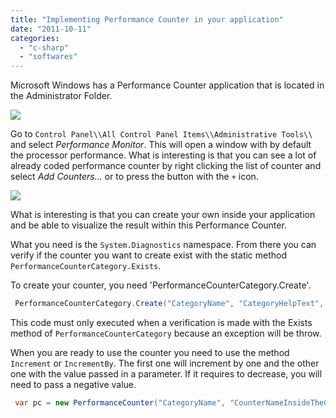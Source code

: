 ```yaml
---
title: "Implementing Performance Counter in your application"
date: "2011-10-11"
categories: 
  - "c-sharp"
  - "softwares"
---
```


Microsoft Windows has a Performance Counter application that is located in the Administrator Folder.

![](/images/blog/performancecounter-400x294.png)

Go to `Control Panel\\All Control Panel Items\\Administrative Tools\\` and select _Performance Monitor_. This will open a window with by default the processor performance. What is interesting is that you can see a lot of already coded performance counter by right clicking the list of counter and select _Add Counters..._ or to press the button with the `+` icon.

![](/images/blog/addcounter.png)

What is interesting is that you can create your own inside your application and be able to visualize the result within this Performance Counter.

What you need is the `System.Diagnostics` namespace. From there you can verify if the counter you want to create exist with the static method `PerformanceCounterCategory.Exists`.

To create your counter, you need 'PerformanceCounterCategory.Create'. 
```csharp
 PerformanceCounterCategory.Create("CategoryName", "CategoryHelpText", PerformanceCounterCategoryType.SingleInstance, "CounterNameInsideTheCategory", "CounterHelpText."); 
```

This code must only executed when a verification is made with the Exists method of `PerformanceCounterCategory` because an exception will be throw.

When you are ready to use the counter you need to use the method `Increment` or `IncrementBy`. The first one will increment by one and the other one with the value passed in a parameter. If it requires to decrease, you will need to pass a negative value.


```csharp
 var pc = new PerformanceCounter("CategoryName", "CounterNameInsideTheCategory", false); pc.IncrementBy(10); 
```
